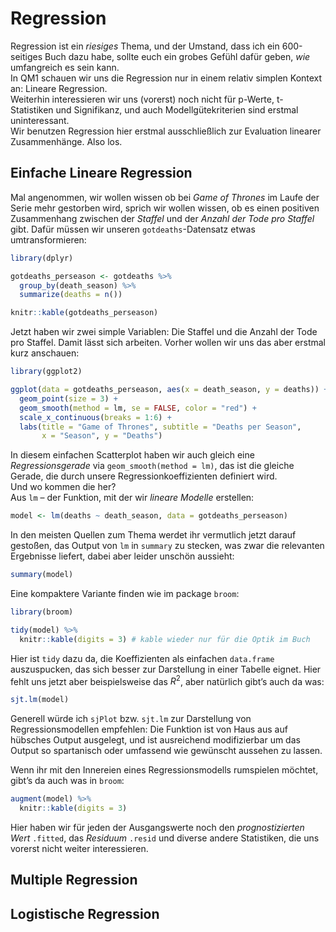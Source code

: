 # Regression

Regression ist ein _riesiges_ Thema, und der Umstand, dass ich ein 600-seitiges Buch dazu habe, sollte euch ein grobes Gefühl dafür geben, _wie_ umfangreich es sein kann.  
In QM1 schauen wir uns die Regression nur in einem relativ simplen Kontext an: Lineare Regression.  
Weiterhin interessieren wir uns (vorerst) noch nicht für p-Werte, t-Statistiken und Signifikanz, und auch Modellgütekriterien sind erstmal uninteressant.  
Wir benutzen Regression hier erstmal ausschließlich zur Evaluation linearer Zusammenhänge. 
Also los.

## Einfache Lineare Regression

Mal angenommen, wir wollen wissen ob bei *Game of Thrones* im Laufe der Serie mehr gestorben wird, sprich wir wollen wissen, ob es einen positiven Zusammenhang zwischen der *Staffel* und der *Anzahl der Tode pro Staffel* gibt. Dafür müssen wir unseren `gotdeaths`-Datensatz etwas umtransformieren:

```r
library(dplyr)

gotdeaths_perseason <- gotdeaths %>%
  group_by(death_season) %>%
  summarize(deaths = n())

knitr::kable(gotdeaths_perseason)
```

Jetzt haben wir zwei simple Variablen: Die Staffel und die Anzahl der Tode pro Staffel. Damit lässt sich arbeiten. Vorher wollen wir uns das aber erstmal kurz anschauen:

```r
library(ggplot2)

ggplot(data = gotdeaths_perseason, aes(x = death_season, y = deaths)) +
  geom_point(size = 3) +
  geom_smooth(method = lm, se = FALSE, color = "red") +
  scale_x_continuous(breaks = 1:6) +
  labs(title = "Game of Thrones", subtitle = "Deaths per Season",
       x = "Season", y = "Deaths")
```

In diesem einfachen Scatterplot haben wir auch gleich eine *Regressionsgerade* via `geom_smooth(method = lm)`,
das ist die gleiche Gerade, die durch unsere Regressionkoeffizienten definiert wird.  
Und wo kommen die her?  
Aus `lm` – der Funktion, mit der wir *lineare Modelle* erstellen:

```r
model <- lm(deaths ~ death_season, data = gotdeaths_perseason)
```

In den meisten Quellen zum Thema werdet ihr vermutlich jetzt darauf gestoßen, das Output von `lm` in `summary` zu stecken, was zwar die relevanten Ergebnisse liefert, dabei aber leider unschön aussieht:

```r
summary(model)
```

Eine kompaktere Variante finden wie im package `broom`:

```r
library(broom)

tidy(model) %>%
  knitr::kable(digits = 3) # kable wieder nur für die Optik im Buch
```

Hier ist `tidy` dazu da, die Koeffizienten als einfachen `data.frame` auszuspucken, das sich besser zur Darstellung in einer Tabelle eignet. Hier fehlt uns jetzt aber beispielsweise das $R^2$, aber natürlich gibt's auch da was:

```r
sjt.lm(model)
```

Generell würde ich `sjPlot` bzw. `sjt.lm` zur Darstellung von Regressionsmodellen empfehlen: Die Funktion ist von Haus aus auf hübsches Output ausgelegt, und ist ausreichend modifizierbar um das Output so spartanisch oder umfassend wie gewünscht aussehen zu lassen.

Wenn ihr mit den Innereien eines Regressionsmodells rumspielen möchtet, gibt's da auch was in `broom`:

```r
augment(model) %>%
  knitr::kable(digits = 3)
```

Hier haben wir für jeden der Ausgangswerte noch den *prognostizierten Wert* `.fitted`, das *Residuum* `.resid` und diverse andere Statistiken, die uns vorerst nicht weiter interessieren.

## Multiple Regression

## Logistische Regression

